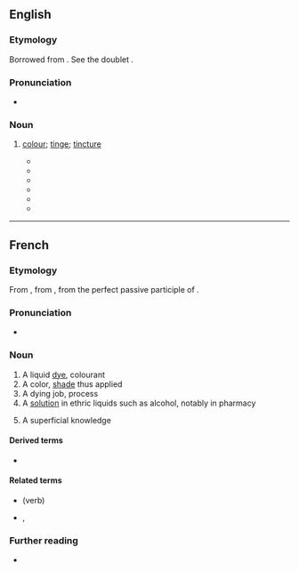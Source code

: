 ==English==

===Etymology===
Borrowed from {{bor|en|fr|teinture}}. See the doublet {{doublet|en|notext=1|tincture}}.

===Pronunciation===
* {{IPA|en|/ˈteɪntʃə(ɹ)/|/ˈteɪntʃʊə(ɹ)/|/ˈteɪntjʊə(ɹ)/}}

{{rfv|en}}
===Noun===
{{en-noun}}

# {{lb|en|obsolete}} [[colour]]; [[tinge]]; [[tincture]]
#* {{quote-journal|en|year=1799|month=May|page=324|work=The Edinburgh Magazine, Or, Literary Miscellany|title=The Gleaner, No. VII|author=|volume=|number=|passage=Thy blithe vivacity, yet manners meek, Thy waving ringlets and thy step so light, The rosy '''teinture''' of thy dimpied cheek, Impress'd each heart with exquisite delight.}}
#* {{quote-book|en|year=1837| title=On the Beauties, Harmonies, and Sublimities of Nature|author=Charles Bucke | page=245| passage=A boundless view, like that of the Atlantic, or Pacific; but destitute of the sound of the winds, the music of waters, the '''teinture''' of clouds, and the motion, which gives life and circulation to the most torpid of temperatures.}}
#* {{quote-book|en|year=1837| title=The Pride of the Village; Or, The Farmer's Daughters |author=Hannah Maria Jones | page=295| passage=To Maria it was an epoch which seemed to be of the utmost importance to her future life—alas! how little did she dream that, in reality, it would decide what the '''teinture''' of that life was to be! —and some hours were spent in dressing for this momentous appearance, which, in both Maria and Mrs. Woodford's estimation, was not of  less consequence than that of a first-rate beauty of the court circle.}}
#* {{quote-book|en|year=1890| chapter=Appendix: Lodge's Rosalynde| author=| title=A New Variorum Edition of Shakespeare - Volume 8 |editor=‎Horace Howard Furness | page=374| passage=his eyes as bright as the burnishing of the heauen, darting foorth frownes with disdaine, and smiles with fauor, lightning such lookes as would enflame desire, were shee wrapt in the Circle of the frozen Zoane; in his cheekes the vermilion '''teinture''' of the Rose flourished vpon naturall Alabaster, the blush of the Morne and Lunaes siluer showe were so liuely portrayed, that the Troyan that fils out wine to Iupiter was not halfe so beautifull;}}
#* {{quote-journal|en|year=1904|month=February|work=Womanhood|title=The Old Nurse: A Tragedy Without Acts|author=E. Ryves|volume=11|number63|page=143|passage=He had called at her quiet cottage, and he liked the '''teinture''' of old family pride that sat upon her simpleness like a vellum volume, richly bound, upon a bare deal board.}}
#* {{quote-book|en|year=2016| title=Bacchic Medicine|author=Harry W. Paul | page=45| passage=Otherwise, the doctor could administer a decoction of husks of nuts, quinine, sulphuric ether, and '''teinture''' of oranges.}}

----

==French==

===Etymology===
From {{inh|fr|fro|-}}, from {{inh|fr|la|tinctūra}}, from {{m|la|tinctus}} the perfect passive participle of {{m|la|tingō}}.

===Pronunciation===
* {{audio|fr|LL-Q150 (fra)-DenisdeShawi-teinture.wav|Audio (CAN)}}

===Noun===
{{fr-noun|f}}

# A liquid [[dye]], colourant
# A color, [[shade]] thus applied
# A dying job, process
# A [[solution]] in ethric liquids such as alcohol, notably in pharmacy
# {{lb|fr|figuratively}} A superficial knowledge

====Derived terms====
* {{l|fr|teinturerie}}

====Related terms====
* {{l|fr|teindre}} (verb)
* {{l|fr|teint|g=m}}, {{l|fr|teinte|g=f}}

===Further reading===
* {{R:TLFi}}